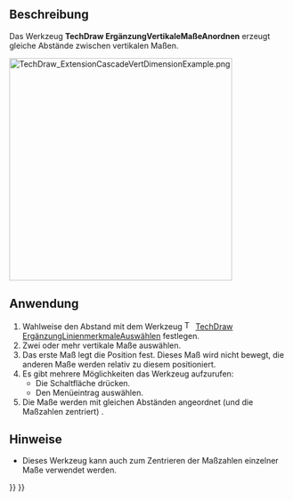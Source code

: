 <languages/>

{{Docnav/de
|[[TechDraw_ExtensionCascadeHorizDimension/de|ErgänzungHorizontaleMaßeAnordnen]]
|[[TechDraw_ExtensionCascadeObliqueDimension/de|ErgänzungSchrägeMaßeAnordnen]]
|[[TechDraw_Workbench/de|TechDraw]]
|IconL=TechDraw_ExtensionCascadeHorizDimension.svg
|IconR=TechDraw_ExtensionCascadeObliqueDimension.svg
|IconC=Workbench_TechDraw.svg
}}

{{GuiCommand/de
|Name=TechDraw ExtensionCascadeVertDimension
|Name/de=TechDraw ErgänzungVertikaleMaßeAnordnen
|MenuLocation=TechDraw → Ergänzungen: Merkmale/Änderungen → Vertikale Maße anordnen
|Workbenches=[[TechDraw_Workbench/de|TechDraw]]
|Shortcut=
|Version=0.20
|SeeAlso=[[TechDraw_ExtensionCascadeHorizDimension/de|TechDraw ErgänzungHorizontaleMaßeAnordnen]], [[TechDraw_ExtensionCascadeObliqueDimension/de|TechDraw ErgänzungSchrägeMaßeAnordnen]]
}}

<span id="Description"></span>
==Beschreibung==

Das Werkzeug '''TechDraw ErgänzungVertikaleMaßeAnordnen''' erzeugt gleiche Abstände zwischen vertikalen Maßen.

[[Image:TechDraw_ExtensionCascadeVertDimensionExample.png|400px]]
{{Caption|Rechts vertikale Maße mit gleichen Abständen}}

<span id="Usage"></span>
==Anwendung==

# Wahlweise den Abstand mit dem Werkzeug [[Image:TechDraw_ExtensionSelectLineAttributes.svg|16px]] [[TechDraw_ExtensionSelectLineAttributes/de|TechDraw ErgänzungLinienmerkmaleAuswählen]] festlegen.
# Zwei oder mehr vertikale Maße auswählen.
# Das erste Maß legt die Position fest. Dieses Maß wird nicht bewegt, die anderen Maße werden relativ zu diesem positioniert.
# Es gibt mehrere Möglichkeiten das Werkzeug aufzurufen:
#* Die Schaltfläche {{Button|[[Image:TechDraw_ExtensionCascadeVertDimension.svg|16px]] [[TechDraw_ExtensionCascadeVertDimension/de|Vertikale Maße anordnen]]}} drücken.
#* Den Menüeintrag {{MenuCommand|TechDraw → Ergänzungen: Merkmale/Änderungen → [[Image:TechDraw_ExtensionCascadeVertDimension.svg|16px]] Vertikale Maße anordnen}} auswählen.
# Die Maße werden mit gleichen Abständen angeordnet (und die Maßzahlen zentriert) .

<span id="Notes"></span>
==Hinweise==

* Dieses Werkzeug kann auch zum Zentrieren der Maßzahlen einzelner Maße verwendet werden.


{{Docnav/de
|[[TechDraw_ExtensionCascadeHorizDimension/de|ErgänzungHorizontaleMaßeAnordnen]]
|[[TechDraw_ExtensionCascadeObliqueDimension/de|ErgänzungSchrägeMaßeAnordnen]]
|[[TechDraw_Workbench/de|TechDraw]]
|IconL=TechDraw_ExtensionCascadeHorizDimension.svg
|IconR=TechDraw_ExtensionCascadeObliqueDimension.svg
|IconC=Workbench_TechDraw.svg
}}

{{TechDraw_Tools_navi{{#translation:}}}}
{{Userdocnavi{{#translation:}}}}